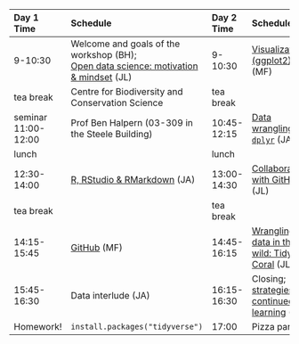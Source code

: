 |Day 1 Time | Schedule|      Day 2 Time | Schedule|
|:---|:--------------|:---|:--------------|
|9-10:30  |  Welcome and goals of the workshop (BH); <br> [Open data science: motivation & mindset](https://docs.google.com/document/d/1YfRc1uEHTLHZeA4yv0TXRGaCF0Lz9a9O7tft62wj2Ck/edit?usp=sharing) (JL) |9-10:30 | [Visualization (ggplot2)](http://ohi-science.org/data-science-training/ggplot2) (MF)|
|tea break | Centre for Biodiversity and Conservation Science | tea break | | 
|seminar 11:00-12:00 | Prof Ben Halpern (03-309 in the Steele Building) | 10:45-12:15 | [Data wrangling: `dplyr`](http://ohi-science.org/data-science-training/dplyr.html#dplyr) (JA) | 
|lunch | | lunch | | 
|12:30-14:00   | [R, RStudio & RMarkdown](http://ohi-science.org/data-science-training/rstudio.html#rstudio) (JA)  | 13:00-14:30  |[Collaborating with GitHub](http://ohi-science.org/data-science-training/collaborating.html) (JL) |
|tea break |  |tea break   | |
|14:15-15:45     | [GitHub](http://ohi-science.org/data-science-training/github.html) (MF) | 14:45-16:15 | [Wrangling data in the wild: Tidy Coral](https://nceas.github.io/crescynt-training/tidy_coral) (JL) |
|15:45-16:30 | Data interlude (JA)  | 16:15-16:30 | Closing; [strategies for continued learning](https://docs.google.com/presentation/d/17TBDqEBTErKsUHezXVHBGM8Qhd50wnS3lnBqhzCtl_4/edit#slide=id.g5bfcc15cf3_0_12) (JL) |
| Homework! | `install.packages("tidyverse")` | 17:00 | Pizza party! |



<!--- 
Full schedule with programming:

|time       |      Day 1|      Day 2|      Day 3|      Day 4|
|:----------|----------:|----------:|----------:|----------:|
|9-10:30    |  Welcome & [Motivation](http://ohi-science.org/data-science-training/overview.html); [R, RStudio & RMarkdown](http://ohi-science.org/data-science-training/rstudio.html#rstudio) (NCEAS - JL) |   [Data wrangling: `dplyr`](http://ohi-science.org/data-science-training/dplyr.html#dplyr) (NCEAS - JB) | Kaneohe Bay Workathon (all day) | Kaneohe Bay Workathon (all day)  | 
|break      |  | | | |
|11-12:30   | [GitHub](http://ohi-science.org/data-science-training/github.html) (NCEAS - JL) |   [Data wrangling: `tidyr`](http://ohi-science.org/data-science-training/tidyr) (NCEAS - JB) |  | |
|lunch      |  || | |
|13:30-15:00 | [Collaborating with GitHub](http://ohi-science.org/data-science-training/collaborating.html) (NCEAS - JL) |  [Programming](http://ohi-science.org/data-science-training/programming.html) (NCEAS - JL) | Imagery/ interpolation breakout group (CRESCYNT) | Group Discussion/ Wrapup |
|break      |  |  | | |
|15:30-17:00 | [Visualization (ggplot2)](http://ohi-science.org/data-science-training/viz) (NCEAS - JC) |   [Data integration: tidy coral example](https://nceas.github.io/crescynt-training/tidy_coral) (NCEAS - JC)  | Imagery/ interpolation breakout group (CRESCYNT)  | Group Discussion/ Wrapup |

--->
